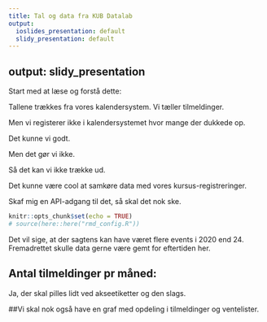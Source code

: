 ```yaml
---
title: Tal og data fra KUB Datalab
output:
  ioslides_presentation: default
  slidy_presentation: default
---
```


## output: slidy_presentation

Start med at læse og forstå dette:

Tallene trækkes fra vores kalendersystem. Vi tæller tilmeldinger.

Men vi registerer ikke i kalendersystemet hvor mange der dukkede op.

Det kunne vi godt. 

Men det gør vi ikke.

Så det kan vi ikke trække ud.

Det kunne være cool at samkøre data med vores kursus-registreringer.

Skaf mig en API-adgang til det, så skal det nok ske.

```r
knitr::opts_chunk$set(echo = TRUE)
# source(here::here("rmd_config.R"))

```
Det vil sige, at der sagtens kan have været flere events i 2020 end 24. 
Fremadrettet skulle data gerne være gemt for eftertiden her.

## Antal tilmeldinger pr måned:

Ja, der skal pilles lidt ved akseetiketter og den slags.

##Vi skal nok også have en graf med opdeling i tilmeldinger og ventelister.